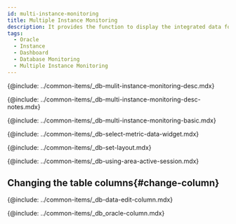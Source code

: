 ```yaml
---
id: multi-instance-monitoring
title: Multiple Instance Monitoring
description: It provides the function to display the integrated data for key metrics of multiple database instances.
tags:
  - Oracle
  - Instance
  - Dashboard
  - Database Monitoring
  - Multiple Instance Monitoring
---
```



<!-- Overview -->

{@include: ../common-items/_db-mulit-instance-monitoring-desc.mdx}

<!-- Notes -->

{@include: ../common-items/_db-multi-instance-monitoring-desc-notes.mdx}

<!-- 기본 화면 안내 -->

{@include: ../common-items/_db-multi-instance-monitoring-basic.mdx}

<!-- 지표 선택하기 -->

{@include: ../common-items/_db-select-metric-data-widget.mdx}  

<!-- 레이아웃 설정하기 -->

{@include: ../common-items/_db-set-layout.mdx}  

<!-- 액티브 세션 영역 활용하기 -->

{@include: ../common-items/_db-using-area-active-session.mdx} 

## Changing the table columns{#change-column}

{@include: ../common-items/_db-data-edit-column.mdx}

<!-- 컬럼 정보 안내 -->

{@include: ../common-items/_db_oracle-column.mdx}  
